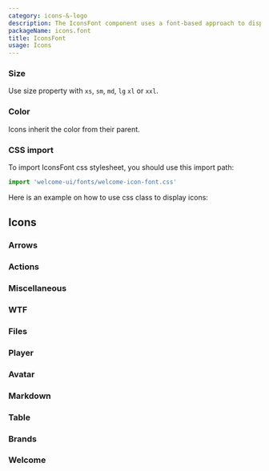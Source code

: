 ```yaml
---
category: icons-&-logo
description: The IconsFont component uses a font-based approach to display scalable icons. It provides a collection of icons that can be styled with CSS, just like text, ensuring consistency and flexibility in size, color, and other properties. This component is ideal for adding visually appealing and responsive icons to your application, enhancing user interface and experience.
packageName: icons.font
title: IconsFont
usage: Icons
---
```


### Size

Use size property with `xs`, `sm`, `md`, `lg` `xl` or `xxl`.

<div data-playground="sizes.tsx" data-component="IconsFont"></div>

### Color

Icons inherit the color from their parent.

<div data-playground="color.tsx" data-component="IconsFont"></div>

### CSS import

To import IconsFont css stylesheet, you should use this import path:

```jsx
import 'welcome-ui/fonts/welcome-icon-font.css'
```

Here is an example on how to use css class to display icons:

<div data-playground="css.tsx" data-component="IconsFont"></div>

## Icons

### Arrows

<div data-icons="arrows" data-icons-font="true"></div>

### Actions

<div data-icons="actions" data-icons-font="true"></div>

### Miscellaneous

<div data-icons="miscellaneous" data-icons-font="true"></div>

### WTF

<div data-icons="wtf" data-icons-font="true"></div>

### Files

<div data-icons="files" data-icons-font="true"></div>

### Player

<div data-icons="player" data-icons-font="true"></div>

### Avatar

<div data-icons="avatar" data-icons-font="true"></div>

### Markdown

<div data-icons="markdown" data-icons-font="true"></div>

### Table

<div data-icons="table" data-icons-font="true"></div>

### Brands

<div data-icons="brands" data-icons-font="true"></div>

### Welcome

<div data-icons="welcome" data-icons-font="true"></div>
